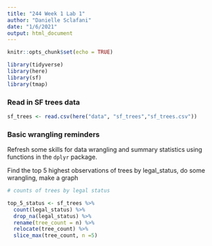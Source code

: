 ```yaml
---
title: "244 Week 1 Lab 1"
author: "Danielle Sclafani"
date: "1/6/2021"
output: html_document
---
```


```r
knitr::opts_chunk$set(echo = TRUE)

library(tidyverse)
library(here)
library(sf)
library(tmap)

```


### Read in SF trees data

```r
sf_trees <- read.csv(here("data", "sf_trees","sf_trees.csv"))
```

### Basic wrangling reminders

Refresh some skills for data wrangling and summary statistics using functions in the  `dplyr` package. 

Find the top 5 highest observations of trees by legal_status, do some wrangling, make a graph
```r
# counts of trees by legal status

top_5_status <- sf_trees %>%
  count(legal_status) %>% 
  drop_na(legal_status) %>%
  rename(tree_count = n) %>% 
  relocate(tree_count) %>% 
  slice_max(tree_count, n =5)
  
```



